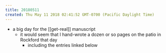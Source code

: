 ```yaml
---
title: 20180511
created: Thu May 11 2018 02:41:52 GMT-0700 (Pacific Daylight Time)
---
```


- a big day for the [[get-real]] manuscript
  - it would seem that I hand-wrote a dozen or so pages on the patio in Rockford that day
    - including the entries linked below


